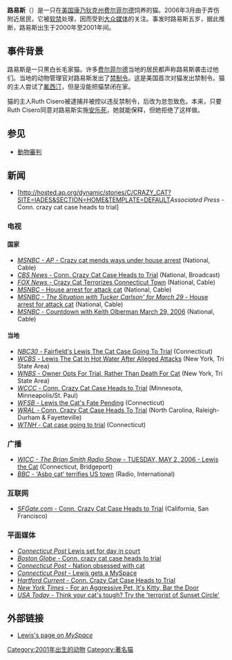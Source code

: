 {{Infobox person| bgcolour = gray
| image      = 
| imagesize  = 
| caption = 路易斯及其主人Ruth Cisero。
| name = 路易斯
| birth_name = 路易斯
| birth_date = 2001 (11-12岁)
| birth_place = {{flag|USA}}[[费尔菲尔德_(康乃狄克州)|康乃狄克州费尔菲尔德]]
| occupation = 宠物猫
| owner = Ruth Cisero
}}

'''路易斯'''（{{lang-en|Lewis}}）是一只在[[美国|美国]][[康乃狄克州|康乃狄克州]][[费尔菲尔德_(康乃狄克州)|费尔菲尔德]]饲养的猫。2006年3月由于弄伤附近居民，它被[[软禁|软禁]]处理，因而受到[[大众媒体|大众媒体]]的关注。事发时路易斯五岁，据此推断，路易斯出生于2000年至2001年间。

==事件背景==
路易斯是一只黑白长毛家猫。许多[[费尔菲尔德_(康乃狄克州)|费尔菲尔德]]当地的居民都声称路易斯袭击过他们。当地的动物管理官对路易斯发出了[[禁制令|禁制令]]。这是美国首次对猫发出禁制令。猫的主人尝试了[[氟西汀|氟西汀]]，但是没能把猫禁闭在家。

猫的主人Ruth Cisero被逮捕并被控以违反禁制令，后改为怠忽致危。本来，只要Ruth Cisero同意对路易斯实施[[安乐死|安乐死]]，她就能保释，但她拒绝了这样做。

==参见==
*[[動物審判|動物審判]]

==新闻==
*[http://hosted.ap.org/dynamic/stories/C/CRAZY_CAT?SITE=IADES&SECTION=HOME&TEMPLATE=DEFAULT''Associated Press'' - Conn. crazy cat case heads to trial] {{Wayback|url=http://hosted.ap.org/dynamic/stories/C/CRAZY_CAT?SITE=IADES&SECTION=HOME&TEMPLATE=DEFAULT |date=20181215172621 }}

===电视===

====国家====
*[http://www.msnbc.msn.com/id/25536802/ ''MSNBC -  AP'' - Crazy cat mends ways under house arrest] {{Wayback|url=http://www.msnbc.msn.com/id/25536802/ |date=20121024000258 }} (National, Cable)
*[http://www.cbsnews.com/stories/2006/05/03/ap/strange/mainD8HCJ4F08.shtml?CMP=ILC-SearchStories ''CBS News'' - Conn. Crazy Cat Case Heads to Trial] (National, Broadcast)
*[https://web.archive.org/web/20121014231701/http://www.foxnews.com/story/0,2933,189454,00.html ''FOX News'' - Crazy Cat Terrorizes Connecticut Town] (National, Cable)
*[http://www.msnbc.msn.com/id/12057893/ ''MSNBC'' - House arrest for attack cat] {{Wayback|url=http://www.msnbc.msn.com/id/12057893/ |date=20130114221152 }} (National, Cable)
*[http://www.msnbc.msn.com/id/12079857/ ''MSNBC - The Situation with Tucker Carlson' for March 29'' - House arrest for attack cat] {{Wayback|url=http://www.msnbc.msn.com/id/12079857/ |date=20121019045329 }} (National, Cable)
*[http://www.msnbc.msn.com/id/12079639/ ''MSNBC'' - Countdown with Keith Olberman March 29, 2006] {{Wayback|url=http://www.msnbc.msn.com/id/12079639/ |date=20121024120305 }} (National, Cable)
<!-- Deleted image removed: [[Image:Lewiscat2.jpg|thumb]] -->

====当地====
*[https://web.archive.org/web/20080628013848/http://www.nbc30.com/news/9151723/detail.html ''NBC30'' - Fairfield's Lewis The Cat Case Going To Trial] (Connecticut)
*[https://web.archive.org/web/20060428013142/http://wcbstv.com/local/local_story_087170103.html ''WCBS'' - Lewis The Cat In Hot Water After Alleged Attacks] (New York, Tri State Area)
*[https://web.archive.org/web/20080628102115/http://www.wnbc.com/news/9151836/detail.html ''WNBS'' - Owner Opts For Trial, Rather Than Death For Cat] (New York, Tri State Area)
*[https://web.archive.org/web/20070927004907/http://wcco.com/watercooler/watercooler_story_124001436.html ''WCCC'' - Conn. Crazy Cat Case Heads to Trial] (Minnesota, Minneapolis/St. Paul)
*[http://www.wfsb.com/Global/story.asp?S=4826099&nav=menu120_2 ''WFSB'' - Lewis the Cat's Fate Pending]{{dead link|date=十月 2017 |bot=InternetArchiveBot }} (Connecticut)
*[http://www.wral.com/apstrangenews/9156572/detail.html ''WRAL'' - Conn. Crazy Cat Case Heads To Trial]{{dead link|date=十月 2017 |bot=InternetArchiveBot }} (North Carolina, Raleigh-Durham & Fayetteville)
*[https://web.archive.org/web/20060524065748/http://www.wtnh.com/Global/story.asp?S=4852294 ''WTNH'' - Cat case going to trial] (Connecticut)

===广播===
*[http://wicc600.com/ ''WICC - The Brian Smith Radio Show'' - TUESDAY, MAY 2, 2006 - Lewis the Cat] {{Wayback|url=http://wicc600.com/ |date=20210401233058 }} (Connecticut, Bridgeport)
*[http://search.bbc.co.uk/cgi-bin/search/results.pl?go=homepage&scope=all&tab=all&q=lewis+the+cat&Search=Search ''BBC'' - 'Asbo cat' terrifies US town] (Radio, International)

===互联网===
*[https://web.archive.org/web/20080628032200/http://www.sfgate.com/cgi-bin/article.cgi?f=%2Fn%2Fa%2F2006%2F05%2F03%2Fnational%2Fa154330D01.DTL ''SFGate.com'' - Conn. Crazy Cat Case Heads to Trial] (California, San Francisco)

===平面媒体===
*[https://web.archive.org/web/20070312024648/http://www.connpost.com/ci_3778657 ''Connecticut Post'' Lewis set for day in court]
*[https://web.archive.org/web/20070313135252/http://www.boston.com/news/nation/articles/2006/05/03/conn_crazy_cat_case_heads_to_trial/?rss_id=Boston.com+%2F+News ''Boston Globe'' - Conn. crazy cat case heads to trial]
*[https://web.archive.org/web/20060406174011/http://www.connpost.com/petnews/ci_3655062 ''Connecticut Post'' - Nation obsessed with cat]
*[https://web.archive.org/web/20060406173928/http://www.connpost.com/women/ci_3664897 ''Connecticut Post'' - Lewis gets a MySpace]
*[http://www.courant.com/news/nationworld/wire/sns-ap-crazy-cat,0,1333033.story ''Hartford Current'' - Conn. Crazy Cat Case Heads to Trial]{{dead link|date=2018年1月 |bot=InternetArchiveBot |fix-attempted=yes }}
*[http://proquest.umi.com/pqdweb?did=1021541331&Fmt=3&clientId=61750&RQT=309&VName=PQD ''New York Times'' - For an Aggressive Pet, It's Kitty, Bar the Door] {{Wayback|url=http://proquest.umi.com/pqdweb?did=1021541331&Fmt=3&clientId=61750&RQT=309&VName=PQD |date=20080628005331 }}
*[https://web.archive.org/web/20060513090958/http://blogs.usatoday.com/ondeadline/2006/03/think_your_cats.html ''USA Today'' - Think your cat's tough? Try the 'terrorist of Sunset Circle']

==外部链接==
*[http://www.myspace.com/lewisthecrazycat Lewis's page on ''MySpace''] {{Wayback|url=http://www.myspace.com/lewisthecrazycat |date=20210506192622 }}

[[Category:2001年出生的动物|Category:2001年出生的动物]]
[[Category:著名猫|Category:著名猫]]